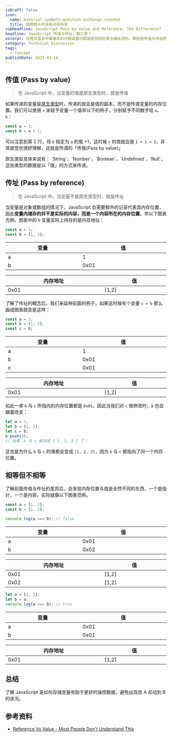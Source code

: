```yaml
---
isDraft: false
icon:
  name: material-symbols:question-exchange-rounded
  title: 旋转箭头中央有问号符号
subHeadline: JavaScript Pass by Value and Reference, The Difference?
headline: JavaScript 传值与传址，都几咧？
excerpt: 在程式语言中最基本的问题就是问题就是如何纪录与操纵资料，牵扯到传值与传址的问题，这篇教学使用 JavaScript 搭配图表帮助你了解它们的差异。了解如何储存变数有助于更好的操控资料，避免出现改 A 却动到 B 的状况。
category: Technical Discussion
tags:
  - Concept
publishDate: 2023-03-14
---
```


## 传值 (Pass by value)

> 在 JavaScript 中，当变量的值是原生类型时，就是传值

如果传递的变量是[原生类型](https://developer.mozilla.org/en-US/docs/Web/JavaScript/Data_structures#primitive_values)时，传递的就会是值的副本，而不是传递变量的内存位置。我们可以使用 `=` 来赋予变量一个值举以下的例子，分别赋予不同数字给 `a`、`b`：

```js
const a = 1;
const b = a + 1;
```

可以注意到第 2 行，将 `b` 指定为 `a` 的值 +1，这时候 `c` 的值就会是 `1 + 1 = 2`，非常直觉也很好理解，这就是所谓的「传值(Pass by value)」

<Sidenote type="info">
  原生类型具体来说有： `String`、`Number`、`Boolean`、`Undefined`、`Null`，这些类型的数据是以「值」的方式来传递。
</Sidenote>

## 传址 (Pass by reference)

> 在 JavaScript 中，当变量不是原生类型时，就是传址

当变量是对象或数组的情况下，JavaScript 会需要额外的记录代表其内存位置，因此**变量内储存的并不是实际的内容，而是一个内容所在的内存位置**。举以下图表为例，图表中的 `b` 变量实际上持存的是内存地址：

```js
const a = 1;
const b = [1, 2];
```

<div class="flex items-start  md:gap-4 gap-2">
  <table style="display: table;">
    <thead>
      <tr>
        <th>变量</th>
        <th>值</th>
      </tr>
    </thead>
    <tbody>
      <tr>
        <td>a</td>
        <td>1</td>
      </tr>
      <tr>
        <td>b</td>
        <td>0x01</td>
      </tr>
    </tbody>
  </table>

  <table style="display: table;">
    <thead>
      <tr>
        <th>内存地址</th>
        <th>值</th>
      </tr>
    </thead>
    <tbody>
      <tr>
        <td>0x01</td>
        <td>[1,2]</td>
      </tr>
    </tbody>
  </table>
</div>

了解了传址的概念后，我们来延伸前面的例子，如果这时候有个变量 `c = b` 那么画成图表就会是这样：

```js
const a = 1;
const b = [1, 2];
const c = b;
```

<div class="flex items-start  md:gap-4 gap-2">
  <table style="display: table;">
    <thead>
      <tr>
        <th>变量</th>
        <th>值</th>
      </tr>
    </thead>
    <tbody>
      <tr>
        <td>a</td>
        <td>1</td>
      </tr>
      <tr>
        <td>b</td>
        <td>0x01</td>
      </tr>
      <tr>
        <td>c</td>
        <td>0x01</td>
      </tr>
    </tbody>
  </table>

<table style="display: table;">
    <thead>
      <tr>
        <th>内存地址</th>
        <th>值</th>
      </tr>
    </thead>
    <tbody>
      <tr>
        <td>0x01</td>
        <td>[1,2]</td>
      </tr>
    </tbody>
  </table>
</div>

如此一来 `b` 与 `c` 所指向的内存位置都是 `0x01`，因此当我们对 `c` 做修改时，`b` 也会跟着改变：

```js
let a = 1;
let b = [1, 2];
let c = b;
b.push(3);
// 结果：b 与 c 都变成 [ 1, 2, 3 ] 了！
```

这也是为什么 `b` 与 `c` 的值都会变成 `[1, 2, 3]`，因为 `b` 与 `c` 都指向了同一个内存位置。

## 相等但不相等

了解前面传值与传址的差异后，会发现内存位置与值是全然不同的东西，一个是指针，一个是内容，实际就像以下图表范例。

```js
const a = [1, 2];
const b = [1, 2];

console.log(a === b); // false
```

<div class="flex items-start  md:gap-4 gap-2">
  <table style="display: table;">
    <thead>
      <tr>
        <th>变量</th>
        <th>值</th>
      </tr>
    </thead>
    <tbody>
      <tr>
        <td>a</td>
        <td>0x01</td>
      </tr>
      <tr>
        <td>b</td>
        <td>0x02</td>
      </tr>
    </tbody>
  </table>

  <table style="display: table;">
    <thead>
      <tr>
        <th>内存地址</th>
        <th>值</th>
      </tr>
    </thead>
    <tbody>
      <tr>
        <td>0x01</td>
        <td>[1,2]</td>
      </tr>
        <tr>
        <td>0x02</td>
        <td>[1,2]</td>
      </tr>
    </tbody>
  </table>
</div>

```js
let a = [1, 2];
let b = a;
console.log(a === b); // true
```

<div class="flex items-start  md:gap-4 gap-2">
  <table style="display: table;">
    <thead>
      <tr>
        <th>变量</th>
        <th>值</th>
      </tr>
    </thead>
    <tbody>
      <tr>
        <td>a</td>
        <td>0x01</td>
      </tr>
      <tr>
        <td>b</td>
        <td>0x01</td>
      </tr>
    </tbody>
  </table>

  <table style="display: table;">
    <thead>
      <tr>
        <th>内存地址</th>
        <th>值</th>
      </tr>
    </thead>
    <tbody>
      <tr>
        <td>0x01</td>
        <td>[1,2]</td>
      </tr>
    </tbody>
  </table>
</div>

## 总结

了解 JavaScript 是如何存储变量有助于更好的操控数据，避免出现改 A 却动到 B 的状况。

## 参考资料

- [Reference Vs Value - Most People Don't Understand This](https://blog.webdevsimplified.com/2021-03/js-reference-vs-value/)
